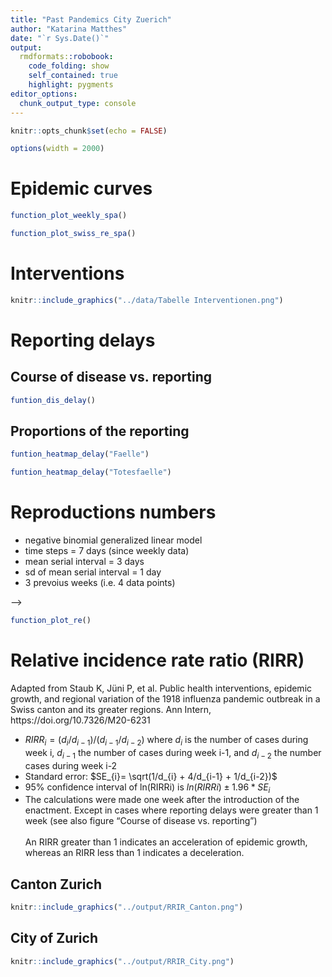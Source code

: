 ```yaml
---
title: "Past Pandemics City Zuerich"
author: "Katarina Matthes"
date: "`r Sys.Date()`"
output:
  rmdformats::robobook:
    code_folding: show
    self_contained: true
    highlight: pygments
editor_options: 
  chunk_output_type: console
---
```




```r
knitr::opts_chunk$set(echo = FALSE)
```


```r
options(width = 2000)
```

# Epidemic curves
<!-- # Methods -->

<!-- # Weekly data -->

<!-- * To estimate the weekly population data, linear interpolation between the yearly population was performed. -->
<!-- * Incidence and mortality per 100'000 inhabitants -->

<!-- ## Results -->

```r
function_plot_weekly_spa()
```


```r
function_plot_swiss_re_spa()
```

# Interventions
```r
knitr::include_graphics("../data/Tabelle Interventionen.png")
```



# Reporting delays
<!-- ```{r echo=FALSE, out.width = '100%'} -->
<!-- knitr::include_graphics("../data/Reporting.png") -->
<!-- ``` -->


## Course of disease vs. reporting

```r
funtion_dis_delay()
```

## Proportions of the reporting


```r
funtion_heatmap_delay("Faelle")
```

```r
funtion_heatmap_delay("Totesfaelle")
```


# Reproductions numbers
* negative binomial generalized linear model
* time steps = 7 days (since weekly data)
* mean serial interval = 3 days
* sd of mean serial interval = 1 day
* 3 prevoius weeks (i.e. 4 data points)

<!-- * gamma distribution (mean=3, sd=1) for the generation time -  selected on the basis of previous studies estimating R0 of Spanish flu -->
<!-- * exponential growth period: -->
<!--   -  Wave 1: 4 weeks (28 days) -->
<!--   -  Wave 2 CW 36-38: 2 weeks (14 days)  -->
<!--   -  Wave 2 CW 40-42: 2 weeks (14 days)  -->
<!--   -  Wave 3: 5 weeks (35 days) -->

<!--  ## Time serial interval 4.0 days  --> -->
<!-- ```{r, echo=FALSE, warning=FALSE, fig.height =8 , fig.width = 15,message=FALSE} -->
<!-- function_reproductive_table("medium")%>% -->
<!--   kbl(caption = "Serial interval 3  days") %>% -->
<!--   kable_classic(full_width = F, html_font = "Cambria") -->
<!-- ``` -->

```r
function_plot_re()
```


# Relative incidence rate ratio (RIRR)
Adapted from Staub K, Jüni P, et al. Public health interventions, epidemic growth, and regional variation of the
1918 influenza pandemic outbreak in a Swiss canton and its greater regions. Ann Intern, https://doi.org/10.7326/M20-6231

* $RIRR_{i} = (d_{i}/d_{i-1})/(d_{i-1}/d_{i-2})$  where $d_{i}$ is the number of cases during week i, $d_{i-1}$ the number of cases during week i-1, and $d_{i-2}$ the number cases during week i-2
* Standard error: $SE_{i}= \sqrt(1/d_{i} + 4/d_{i-1} + 1/d_{i-2})$
* 95% confidence interval of ln(RIRRi) is $ln(RIRRi) \pm 1.96 * SE_{i}$
* The calculations were made one week after the introduction of the enactment. Except in cases where reporting delays were greater than 1 week (see also figure "Course of disease vs. reporting")
<br >
<br >
An RIRR greater than 1 indicates an acceleration of epidemic growth, whereas an RIRR less than 1 indicates a deceleration.

## Canton Zurich
```r
knitr::include_graphics("../output/RRIR_Canton.png")
```


## City of Zurich
```r
knitr::include_graphics("../output/RRIR_City.png")
```


